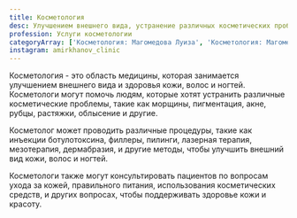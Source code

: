 ```yaml
---
title: Косметология
desc: Улучшением внешнего вида, устранение различных косметических проблем
profession: Услуги косметологии
categoryArray: ['Косметология: Магомедова Луиза', 'Косметология: Магомедова Патимат', 'Косметология: Амина Гереева']
instagram: amirkhanov_clinic
---
```


<SectionHeader title="Информация" subtitle={props.pageContext.frontmatter.title} icon />
Косметология - это область медицины, которая занимается улучшением внешнего вида и здоровья кожи, волос и ногтей.
Косметологи могут помочь людям, которые хотят устранить различные косметические проблемы, такие как морщины, пигментация,
акне, рубцы, растяжки, облысение и другие.

Косметолог может проводить различные процедуры, такие как инъекции ботулотоксина, филлеры, пилинги, лазерная терапия,
мезотерапия, дермабразия, и другие методы, чтобы улучшить внешний вид кожи, волос и ногтей.

Косметологи также могут консультировать пациентов по вопросам ухода за кожей, правильного питания, использования
косметических средств, и других вопросах, чтобы поддерживать здоровье кожи и красоту.

<SectionHeader title="Прайслист" />
<PriceInService data={props.data.allPrice20Csv.edges} showHeader />
